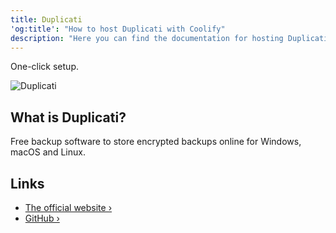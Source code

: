 ```yaml
---
title: Duplicati
'og:title': "How to host Duplicati with Coolify"
description: "Here you can find the documentation for hosting Duplicati with Coolify."
---
```


<Check>One-click setup.</Check>

![Duplicati](https://docs.duplicati.com/en/latest/duplicatilogo.png)

## What is Duplicati?
Free backup software to store encrypted backups online for Windows, macOS and Linux.

## Links
- [The official website ›](https://www.duplicati.com/)
- [GitHub ›](https://github.com/duplicati/duplicati)